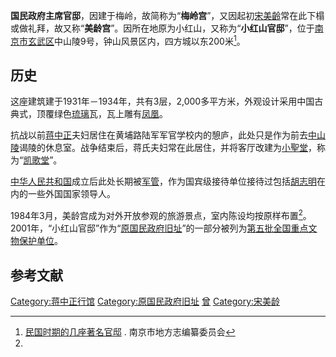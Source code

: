 {{Coord|32.04766|118.84145|display=title}}
{{文物保护单位
| 级别 = 全国
| 图片 = [[File:Chairman's_Residence_Gate_of_Nationalist_Government,_Nanking.jpg|240px]]
| 名称 = 原国民政府旧址<br><span style="font-size:smaller;">国民政府主席官邸旧址</span>
| 编号 = 5－485
| 分类 = 近现代重要史迹及代表性建筑
| 时代 = [[中華民國|民国]]
| 所在 = [[江苏省|江苏省]][[南京市|南京市]]
| 登录 = 2001年
}}
'''国民政府主席官邸'''，因建于梅岭，故简称为“'''梅岭宫'''”，又因起初[[宋美齡|宋美齡]]常在此下榻或做礼拜，故又称“'''美龄宫'''”。因所在地原为小红山，又称为“'''小红山官邸'''”，位于[[南京市|南京市]][[玄武区|玄武区]]中山陵9号，钟山风景区内，四方城以东200米<ref name="南京市地方志">[http://app.nanjing.gov.cn/njnj/sz8_12/12/html/12Noname073.html 民国时期的几座著名官邸] {{Wayback|url=http://app.nanjing.gov.cn/njnj/sz8_12/12/html/12Noname073.html|date=20170420143829}}. 南京市地方志编纂委员会</ref>。

==历史==
这座建筑建于1931年－1934年，共有3层，2,000多平方米，外观设计采用中国古典式，顶覆绿色[[琉璃|琉璃]]瓦，瓦上雕有[[凤凰|凤凰]]。

抗战以前[[蒋中正|蒋中正]]夫妇居住在黄埔路陆军军官学校内的憩庐，此处只是作为前去[[中山陵|中山陵]]谒陵的休息室。战争结束后，蒋氏夫妇常在此居住，并将客厅改建为[[小聖堂|小聖堂]]，称为“[[凯歌堂|凯歌堂]]”。

[[中华人民共和国|中华人民共和国]]成立后此处长期被[[军管|军管]]，作为国宾级接待单位接待过包括[[胡志明|胡志明]]在内的一些外国国家领导人。

1984年3月，美龄宫成为对外开放参观的旅游景点，室内陈设均按原样布置<ref name="南京市地方志"/>。2001年，“小红山官邸”作为“[[原国民政府旧址|原国民政府旧址]]”的一部分被列为[[第五批全国重点文物保护单位|第五批全国重点文物保护单位]]。

==参考文献==
{{Reflist}}

{{钟山风景区}}
{{南京民国建筑|nocat}}

[[Category:蒋中正行馆|Category:蒋中正行馆]]
[[Category:原国民政府旧址|Category:原国民政府旧址]]
[[Category:中华民国国家元首官邸|曾]]
[[Category:宋美龄|Category:宋美龄]]
